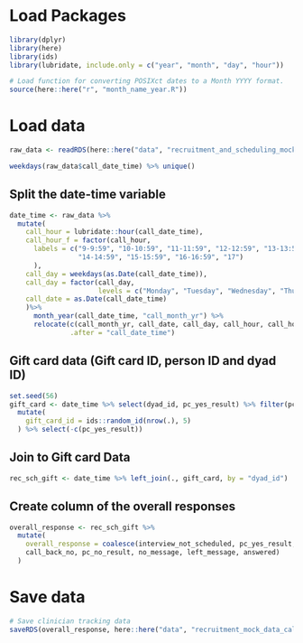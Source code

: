 # Load Packages
```r
library(dplyr)
library(here)
library(ids)
library(lubridate, include.only = c("year", "month", "day", "hour"))
```

```r
# Load function for converting POSIXct dates to a Month YYYY format.
source(here::here("r", "month_name_year.R"))
```

# Load data
```r
raw_data <- readRDS(here::here("data", "recruitment_and_scheduling_mock_data_raw.rds"))

weekdays(raw_data$call_date_time) %>% unique()
```

## Split the date-time variable
```r
date_time <- raw_data %>% 
  mutate(
    call_hour = lubridate::hour(call_date_time),
    call_hour_f = factor(call_hour, 
      labels = c("9-9:59", "10-10:59", "11-11:59", "12-12:59", "13-13:59", 
                 "14-14:59", "15-15:59", "16-16:59", "17")
      ),
    call_day = weekdays(as.Date(call_date_time)),
    call_day = factor(call_day,
                      levels = c("Monday", "Tuesday", "Wednesday", "Thursday", "Friday")),
    call_date = as.Date(call_date_time)
    )%>%
      month_year(call_date_time, "call_month_yr") %>%
      relocate(c(call_month_yr, call_date, call_day, call_hour, call_hour_f), 
               .after = "call_date_time")
```

## Gift card data (Gift card ID, person ID and dyad ID)
```r
set.seed(56)
gift_card <- date_time %>% select(dyad_id, pc_yes_result) %>% filter(pc_yes_result == "Interview scheduled") %>% slice_sample(n = 180) %>%
  mutate(
    gift_card_id = ids::random_id(nrow(.), 5)
  ) %>% select(-c(pc_yes_result))
```

## Join to Gift card Data
```r
rec_sch_gift <- date_time %>% left_join(., gift_card, by = "dyad_id")
```

## Create column of the overall responses
```r
overall_response <- rec_sch_gift %>%
  mutate(
    overall_response = coalesce(interview_not_scheduled, pc_yes_result,
    call_back_no, pc_no_result, no_message, left_message, answered)
  )

```

# Save data
```r
# Save clinician tracking data
saveRDS(overall_response, here::here("data", "recruitment_mock_data_calc.rds"))
```
